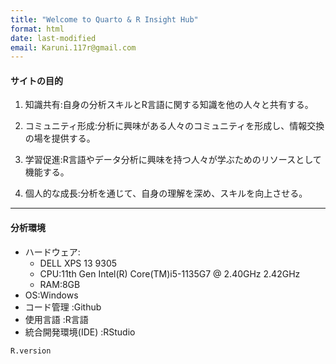 ```yaml
---
title: "Welcome to Quarto & R Insight Hub"
format: html
date: last-modified
email: Karuni.117r@gmail.com
---
```


#### サイトの目的

1.  知識共有:自身の分析スキルとR言語に関する知識を他の人々と共有する。

2.  コミュニティ形成:分析に興味がある人々のコミュニティを形成し、情報交換の場を提供する。

3.  学習促進:R言語やデータ分析に興味を持つ人々が学ぶためのリソースとして機能する。

4.  個人的な成長:分析を通じて、自身の理解を深め、スキルを向上させる。

------------------------------------------------------------------------

#### 分析環境

-   ハードウェア:
    -   DELL XPS 13 9305
    -   CPU:11th Gen Intel(R) Core(TM)i5-1135G7 \@ 2.40GHz 2.42GHz
    -   RAM:8GB
-   OS:Windows
-   コード管理 :Github
-   使用言語 :R言語
-   統合開発環境(IDE) :RStudio

```r
R.version
```
